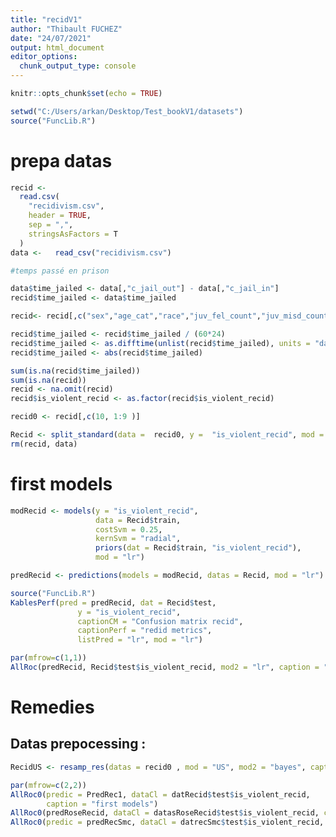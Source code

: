 ```yaml
---
title: "recidV1"
author: "Thibault FUCHEZ"
date: "24/07/2021"
output: html_document
editor_options: 
  chunk_output_type: console
---
```


```r
knitr::opts_chunk$set(echo = TRUE)
```

```r
setwd("C:/Users/arkan/Desktop/Test_bookV1/datasets")
source("FuncLib.R")
```

# prepa datas

```r
recid <-
  read.csv(
    "recidivism.csv",
    header = TRUE,
    sep = ",",
    stringsAsFactors = T
  )
data <-   read_csv("recidivism.csv")

#temps passé en prison 

data$time_jailed <- data[,"c_jail_out"] - data[,"c_jail_in"]
recid$time_jailed <- data$time_jailed

recid<- recid[,c("sex","age_cat","race","juv_fel_count","juv_misd_count","juv_other_count", "priors_count","c_charge_degree","time_jailed","is_violent_recid")]

recid$time_jailed <- recid$time_jailed / (60*24)
recid$time_jailed <- as.difftime(unlist(recid$time_jailed), units = "days")
recid$time_jailed <- abs(recid$time_jailed)

sum(is.na(recid$time_jailed))
sum(is.na(recid))
recid <- na.omit(recid)
recid$is_violent_recid <- as.factor(recid$is_violent_recid)

recid0 <- recid[,c(10, 1:9 )]
```

```r
Recid <- split_standard(data =  recid0, y =  "is_violent_recid", mod = "standard")
rm(recid, data)
```

# first models

```r
modRecid <- models(y = "is_violent_recid",
                   data = Recid$train,
                   costSvm = 0.25,
                   kernSvm = "radial",
                   priors(dat = Recid$train, "is_violent_recid"),
                   mod = "lr")
```

```r
predRecid <- predictions(models = modRecid, datas = Recid, mod = "lr")
```

```r
source("FuncLib.R")
KablesPerf(pred = predRecid, dat = Recid$test,
               y = "is_violent_recid",
               captionCM = "Confusion matrix recid",
               captionPerf = "redid metrics",
               listPred = "lr", mod = "lr")
```

```r
par(mfrow=c(1,1))
AllRoc(predRecid, Recid$test$is_violent_recid, mod2 = "lr", caption = "test")
```



# Remedies

## Datas prepocessing : 

```r
RecidUS <- resamp_res(datas = recid0 , mod = "US", mod2 = "bayes", captionCM = "matrix confusion", captionPerf = "Metrics", captionROC = "ROC Curves test")
```

```r
par(mfrow=c(2,2))
AllRoc0(predic = PredRec1, dataCl = datRecid$test$is_violent_recid,
        caption = "first models")
AllRoc0(predRoseRecid, dataCl = datasRoseRecid$test$is_violent_recid, caption = "Rose resampling") 
AllRoc0(predic = predRecSmc, dataCl = datrecSmc$test$is_violent_recid, caption = "SMote-NC resampling")
```
